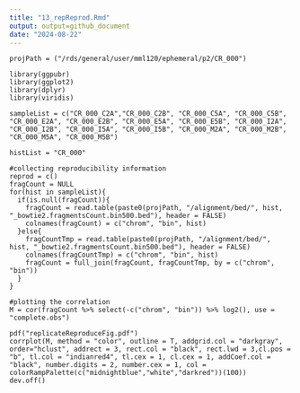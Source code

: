 ```yaml
---
title: "13_repReprod.Rmd"
output: output=github_document
date: "2024-08-22"
---
```


```setting
projPath = ("/rds/general/user/mml120/ephemeral/p2/CR_000")
```

```Packages
library(ggpubr)
library(ggplot2)
library(dplyr)
library(viridis)
```

```Sample
sampleList = c("CR_000_C2A","CR_000_C2B", "CR_000_C5A", "CR_000_C5B", "CR_000_E2A", "CR_000_E2B", "CR_000_E5A", "CR_000_E5B", "CR_000_I2A", "CR_000_I2B", "CR_000_I5A", "CR_000_I5B", "CR_000_M2A", "CR_000_M2B", "CR_000_M5A", "CR_000_M5B")

histList = "CR_000"
```

```Reprod
#collecting reproducibility information
reprod = c()
fragCount = NULL
for(hist in sampleList){
  if(is.null(fragCount)){
    fragCount = read.table(paste0(projPath, "/alignment/bed/", hist, "_bowtie2.fragmentsCount.bin500.bed"), header = FALSE) 
    colnames(fragCount) = c("chrom", "bin", hist)
  }else{
    fragCountTmp = read.table(paste0(projPath, "/alignment/bed/", hist, "_bowtie2.fragmentsCount.bin500.bed"), header = FALSE)
    colnames(fragCountTmp) = c("chrom", "bin", hist)
    fragCount = full_join(fragCount, fragCountTmp, by = c("chrom", "bin"))
  }
}
```

```Correlation
#plotting the correlation
M = cor(fragCount %>% select(-c("chrom", "bin")) %>% log2(), use = "complete.obs") 

pdf("replicateReproduceFig.pdf")
corrplot(M, method = "color", outline = T, addgrid.col = "darkgray", order="hclust", addrect = 3, rect.col = "black", rect.lwd = 3,cl.pos = "b", tl.col = "indianred4", tl.cex = 1, cl.cex = 1, addCoef.col = "black", number.digits = 2, number.cex = 1, col = colorRampPalette(c("midnightblue","white","darkred"))(100))
dev.off()
```
